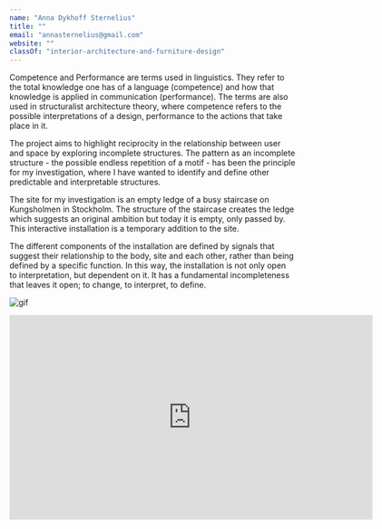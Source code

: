 ```yaml
---
name: "Anna Dykhoff Sternelius"
title: ""
email: "annasternelius@gmail.com"
website: ""
classOf: "interior-architecture-and-furniture-design"
---
```








Competence and Performance are terms used in linguistics. They refer to the total knowledge one has of a language (competence) and how that knowledge is applied in communication (performance). The terms are also used in structuralist architecture theory, where competence refers to the possible interpretations of a design, performance to the actions that take place in it.

The project aims to highlight reciprocity in the relationship between user and space by exploring incomplete structures. The pattern as an incomplete structure - the possible endless repetition of a motif - has been the principle for my investigation, where I have wanted to identify and define other predictable and interpretable structures.

The site for my investigation is an empty ledge of a busy staircase on Kungsholmen in Stockholm. The structure of the staircase creates the ledge which suggests an original ambition but today it is empty, only passed by. This interactive installation is a temporary addition to the site.

The different components of the installation are defined by signals that suggest their relationship to the body, site and each other, rather than being defined by a specific function. In this way, the installation is not only open to interpretation, but dependent on it. It has a fundamental incompleteness that leaves it open; to change, to interpret, to define.

<ImageZoom
  preview={preview211}
  zoom={zoom211}
  caption="Competence and Performance - the installation on site."
/>

<ImageZoom
  preview={preview212}
  zoom={zoom212}
  caption="Competence and Performance - the installation on site."
  isTallImage={true}
/>

<ImageZoom
  preview={preview213}
  zoom={zoom213}
  caption="Competence and Performance - the installation on site."
/>

<ImageZoom
  preview={preview214}
  zoom={zoom214}
  caption="Competence and Performance - the installation on site."
/>

![gif](ba_ia_anna_dykhoffsternelius_05.gif)

<iframe src="https://player.vimeo.com/video/426154897?title=0&byline=0&portrait=0" width="640" height="360" frameborder="0" allow="autoplay; fullscreen" allowfullscreen></iframe>

<ImageZoom
  preview={preview217}
  zoom={zoom217}
  caption="Competence and Performance <br> Photo: Sanna Lindberg"
/>
